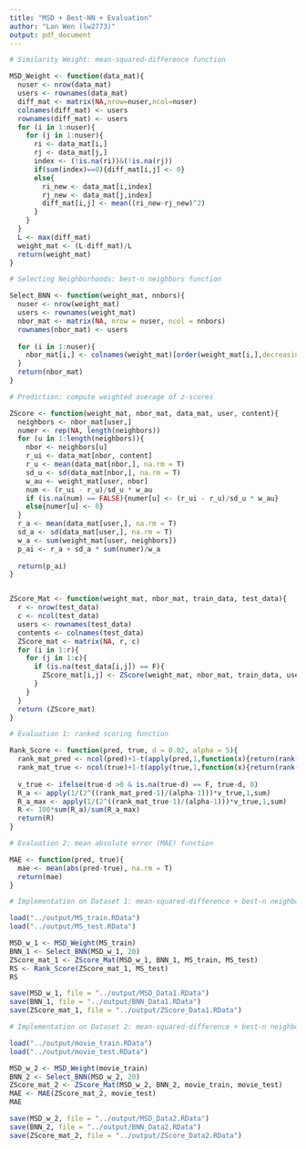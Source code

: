 ---
title: "MSD + Best-NN + Evaluation"
author: "Lan Wen (lw2773)"
output: pdf_document
---

```{r}
# Similarity Weight: mean-squared-difference function

MSD_Weight <- function(data_mat){
  nuser <- nrow(data_mat)
  users <- rownames(data_mat)
  diff_mat <- matrix(NA,nrow=nuser,ncol=nuser)
  colnames(diff_mat) <- users
  rownames(diff_mat) <- users
  for (i in 1:nuser){
    for (j in 1:nuser){
      ri <- data_mat[i,]
      rj <- data_mat[j,]
      index <- (!is.na(ri))&(!is.na(rj))
      if(sum(index)==0){diff_mat[i,j] <- 0}
      else{
        ri_new <- data_mat[i,index]
        rj_new <- data_mat[j,index]
        diff_mat[i,j] <- mean((ri_new-rj_new)^2)
      }
    }
  }
  L <- max(diff_mat)
  weight_mat <- (L-diff_mat)/L
  return(weight_mat)
}
```


```{r}
# Selecting Neighborhoods: best-n neighbors function

Select_BNN <- function(weight_mat, nnbors){
  nuser <- nrow(weight_mat)
  users <- rownames(weight_mat)
  nbor_mat <- matrix(NA, nrow = nuser, ncol = nnbors)
  rownames(nbor_mat) <- users
  
  for (i in 1:nuser){
    nbor_mat[i,] <- colnames(weight_mat)[order(weight_mat[i,],decreasing=T)][1:nnbors]
  }
  return(nbor_mat)
}
```


```{r}
# Prediction: compute weighted average of z-scores

ZScore <- function(weight_mat, nbor_mat, data_mat, user, content){
  neighbors <- nbor_mat[user,]
  numer <- rep(NA, length(neighbors))
  for (u in 1:length(neighbors)){
    nbor <- neighbors[u]
    r_ui <- data_mat[nbor, content]
    r_u <- mean(data_mat[nbor,], na.rm = T)
    sd_u <- sd(data_mat[nbor,], na.rm = T)
    w_au <- weight_mat[user, nbor]
    num <- (r_ui - r_u)/sd_u * w_au
    if (is.na(num) == FALSE){numer[u] <- (r_ui - r_u)/sd_u * w_au}
    else{numer[u] <- 0}
  }
  r_a <- mean(data_mat[user,], na.rm = T)
  sd_a <- sd(data_mat[user,], na.rm = T)
  w_a <- sum(weight_mat[user, neighbors])
  p_ai <- r_a + sd_a * sum(numer)/w_a
  
  return(p_ai)
}


ZScore_Mat <- function(weight_mat, nbor_mat, train_data, test_data){
  r <- nrow(test_data)
  c <- ncol(test_data)
  users <- rownames(test_data)
  contents <- colnames(test_data)
  ZScore_mat <- matrix(NA, r, c)
  for (i in 1:r){
    for (j in 1:c){
      if (is.na(test_data[i,j]) == F){
        ZScore_mat[i,j] <- ZScore(weight_mat, nbor_mat, train_data, users[i], contents[j])
      }
    }
  }
  return (ZScore_mat)
}
```


```{r}
# Evaluation 1: ranked scoring function

Rank_Score <- function(pred, true, d = 0.02, alpha = 5){
  rank_mat_pred <- ncol(pred)+1-t(apply(pred,1,function(x){return(rank(x,ties.method = 'first'))}))
  rank_mat_true <- ncol(true)+1-t(apply(true,1,function(x){return(rank(x,ties.method = 'first'))}))
  
  v_true <- ifelse(true-d >0 & is.na(true-d) == F, true-d, 0)
  R_a <- apply(1/(2^((rank_mat_pred-1)/(alpha-1)))*v_true,1,sum)
  R_a_max <- apply(1/(2^((rank_mat_true-1)/(alpha-1)))*v_true,1,sum)
  R <- 100*sum(R_a)/sum(R_a_max)
  return(R)
}
```


```{r}
# Evaluation 2: mean absolute error (MAE) function

MAE <- function(pred, true){
  mae <- mean(abs(pred-true), na.rm = T)
  return(mae)
}
```


```{r}
# Implementation on Dataset 1: mean-squared-difference + best-n neighbors + ranked scoring

load("../output/MS_train.RData")
load("../output/MS_test.RData")

MSD_w_1 <- MSD_Weight(MS_train)
BNN_1 <- Select_BNN(MSD_w_1, 20)
ZScore_mat_1 <- ZScore_Mat(MSD_w_1, BNN_1, MS_train, MS_test)
RS <- Rank_Score(ZScore_mat_1, MS_test)
RS

save(MSD_w_1, file = "../output/MSD_Data1.RData")
save(BNN_1, file = "../output/BNN_Data1.RData")
save(ZScore_mat_1, file = "../output/ZScore_Data1.RData")
```


```{r}
# Implementation on Dataset 2: mean-squared-difference + best-n neighbors + MAE

load("../output/movie_train.RData")
load("../output/movie_test.RData")

MSD_w_2 <- MSD_Weight(movie_train)
BNN_2 <- Select_BNN(MSD_w_2, 20)
ZScore_mat_2 <- ZScore_Mat(MSD_w_2, BNN_2, movie_train, movie_test)
MAE <- MAE(ZScore_mat_2, movie_test)
MAE

save(MSD_w_2, file = "../output/MSD_Data2.RData")
save(BNN_2, file = "../output/BNN_Data2.RData")
save(ZScore_mat_2, file = "../output/ZScore_Data2.RData")
```